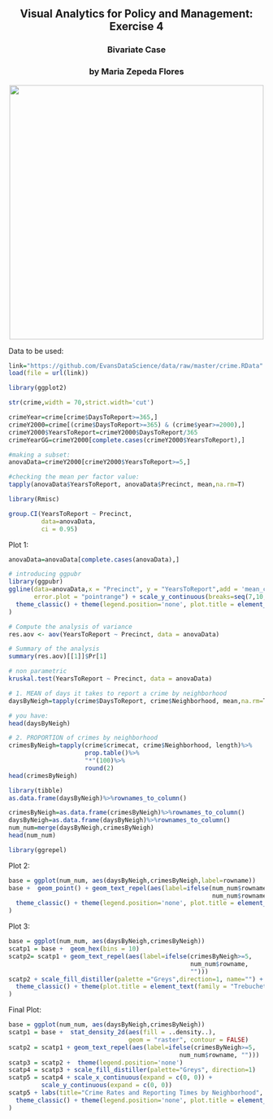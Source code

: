 <br> 
<center>
## Visual Analytics for Policy and Management: Exercise 4

### Bivariate Case 

### by Maria Zepeda Flores
</center>
<center><img src="http://i.imgur.com/sSaOozN.png" width="500"></center>

Data to be used:

```r
link="https://github.com/EvansDataScience/data/raw/master/crime.RData"
load(file = url(link))
```


```r
library(ggplot2)                           
```

```r
str(crime,width = 70,strict.width='cut')
```


```r
crimeYear=crime[crime$DaysToReport>=365,]
crimeY2000=crime[(crime$DaysToReport>=365) & (crime$year>=2000),]
crimeY2000$YearsToReport=crimeY2000$DaysToReport/365
crimeYearGG=crimeY2000[complete.cases(crimeY2000$YearsToReport),]
```

```r
#making a subset:
anovaData=crimeY2000[crimeY2000$YearsToReport>=5,]

#checking the mean per factor value:
tapply(anovaData$YearsToReport, anovaData$Precinct, mean,na.rm=T)
```

```r
library(Rmisc)

group.CI(YearsToReport ~ Precinct, 
         data=anovaData, 
         ci = 0.95)
```

Plot 1: 

```r
anovaData=anovaData[complete.cases(anovaData),]

# introducing ggpubr
library(ggpubr)
ggline(data=anovaData,x = "Precinct", y = "YearsToReport",add = 'mean_ci',
       error.plot = "pointrange") + scale_y_continuous(breaks=seq(7,10,0.5)) + labs(title="Years to Report by Precinct", x="Precinct", y="Years to Report", caption = "Source: Seattle Open Data Portal")+
  theme_classic() + theme(legend.position='none', plot.title = element_text(family = "Trebuchet MS", color="#666666", face="bold", size=20, hjust=.5), plot.subtitle = element_text(size = 14, hjust = 0.5),
)

```
```r
# Compute the analysis of variance
res.aov <- aov(YearsToReport ~ Precinct, data = anovaData)

# Summary of the analysis
summary(res.aov)[[1]]$Pr[1]
```

```r
# non parametric
kruskal.test(YearsToReport ~ Precinct, data = anovaData)
```






```r
# 1. MEAN of days it takes to report a crime by neighborhood
daysByNeigh=tapply(crime$DaysToReport, crime$Neighborhood, mean,na.rm=T)

# you have:
head(daysByNeigh)
```

```r
# 2. PROPORTION of crimes by neighborhood
crimesByNeigh=tapply(crime$crimecat, crime$Neighborhood, length)%>%      
                     prop.table()%>%
                     "*"(100)%>% 
                     round(2) 
head(crimesByNeigh)
```

```r
library(tibble)
as.data.frame(daysByNeigh)%>%rownames_to_column()
```


```r
crimesByNeigh=as.data.frame(crimesByNeigh)%>%rownames_to_column()
daysByNeigh=as.data.frame(daysByNeigh)%>%rownames_to_column()
num_num=merge(daysByNeigh,crimesByNeigh)
head(num_num)
```



```r
library(ggrepel)
```

Plot 2: 

```r
base = ggplot(num_num, aes(daysByNeigh,crimesByNeigh,label=rowname)) 
base +  geom_point() + geom_text_repel(aes(label=ifelse(num_num$rowname=='NORTHGATE',
                                                        num_num$rowname, ""))) + labs(title="Neighborhoods with at least 5% of crimes", x=" Days by Neighborhood", y="Crimes by Neighborhood", caption = "Source: Seattle Open Data Portal")+
  theme_classic() + theme(legend.position='none', plot.title = element_text(family = "Trebuchet MS", color="#666666", face="bold", size=20, hjust=.5), plot.subtitle = element_text(size = 14, hjust = 0.5),
)
```

Plot 3: 


```r
base = ggplot(num_num, aes(daysByNeigh,crimesByNeigh)) 
scatp1 = base +  geom_hex(bins = 10)
scatp2= scatp1 + geom_text_repel(aes(label=ifelse(crimesByNeigh>=5,
                                                  num_num$rowname,
                                                  ""))) 
scatp2 + scale_fill_distiller(palette ="Greys",direction=1, name="") + labs(title="Crime Rates and Reporting Times by Neighborhood", x=" Days to Report", y="Proportion of Crimes", caption = "Source: Seattle Open Data Portal")+
  theme_classic() + theme(plot.title = element_text(family = "Trebuchet MS", color="#666666", face="bold", size=20, hjust=.5), plot.subtitle = element_text(size = 14, hjust = 0.5),
)
```

Final Plot: 

```r
base = ggplot(num_num, aes(daysByNeigh,crimesByNeigh)) 
scatp1 = base +  stat_density_2d(aes(fill = ..density..), 
                                 geom = "raster", contour = FALSE)
scatp2 = scatp1 + geom_text_repel(aes(label=ifelse(crimesByNeigh>=5,
                                               num_num$rowname, "")))
scatp3 = scatp2 +  theme(legend.position='none') 
scatp4 = scatp3 + scale_fill_distiller(palette="Greys", direction=1) 
scatp5 = scatp4 + scale_x_continuous(expand = c(0, 0)) + 
         scale_y_continuous(expand = c(0, 0)) 
scatp5 + labs(title="Crime Rates and Reporting Times by Neighborhood", x=" Days to Report", y="Proportion of Crimes", caption = "Source: Seattle Open Data Portal")+
  theme_classic() + theme(legend.position='none', plot.title = element_text(family = "Trebuchet MS", color="#666666", face="bold", size=20, hjust=.5), plot.subtitle = element_text(size = 14, hjust = 0.5),
)
```




